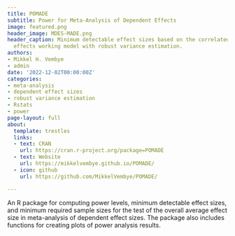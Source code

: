 ```yaml
---
title: POMADE
subtitle: Power for Meta-Analysis of Dependent Effects
image: featured.png
header_image: MDES-MADE.png
header_caption: Minimum detectable effect sizes based on the correlated-and-hierarchical
  effects working model with robust variance estimation.
authors:
- Mikkel H. Vembye
- admin
date: '2022-12-02T00:00:00Z'
categories:
- meta-analysis
- dependent effect sizes
- robust variance estimation
- Rstats
- power
page-layout: full
about:
  template: trestles
  links:
  - text: CRAN
    url: https://cran.r-project.org/package=POMADE
  - text: Website
    url: https://mikkelvembye.github.io/POMADE/
  - icon: github
    url: https://github.com/MikkelVembye/POMADE/

---
```


An R package for computing power levels, minimum detectable effect sizes, and minimum required sample sizes for the test of the overall average effect size in meta-analysis of dependent effect sizes. The package also includes functions for creating plots of power analysis results.

